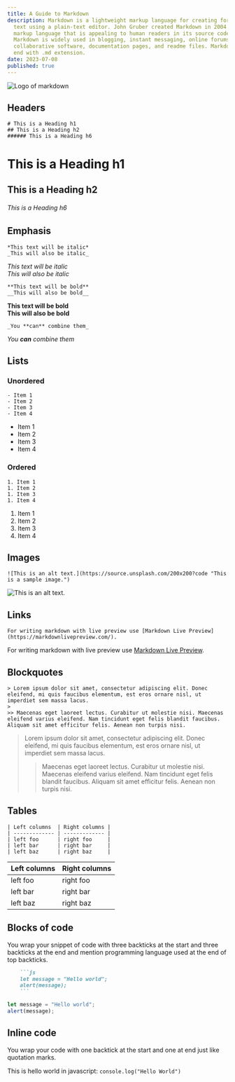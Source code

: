 ```yaml
---
title: A Guide to Markdown
description: Markdown is a lightweight markup language for creating formatted
  text using a plain-text editor. John Gruber created Markdown in 2004 as a
  markup language that is appealing to human readers in its source code form.
  Markdown is widely used in blogging, instant messaging, online forums,
  collaborative software, documentation pages, and readme files. Markdown files
  end with .md extension.
date: 2023-07-08
published: true
---
```


<Image
  src="/static/markdown.jpg"
  alt="Logo of markdown"
  className="h-auto w-full rounded-md"
  width={640}
  height={360}
/>

## Headers

```
# This is a Heading h1
## This is a Heading h2
###### This is a Heading h6
```

# This is a Heading h1

## This is a Heading h2

###### This is a Heading h6

## Emphasis

```
*This text will be italic*
_This will also be italic_
```

_This text will be italic_  
_This will also be italic_

```
**This text will be bold**
__This will also be bold__
```

**This text will be bold**  
**This will also be bold**

```
_You **can** combine them_
```

_You **can** combine them_

## Lists

### Unordered

```
- Item 1
- Item 2
- Item 3
- Item 4
```

- Item 1
- Item 2
- Item 3
- Item 4

### Ordered

```
1. Item 1
1. Item 2
1. Item 3
1. Item 4
```

1. Item 1
1. Item 2
1. Item 3
1. Item 4

## Images

```
![This is an alt text.](https://source.unsplash.com/200x200?code "This is a sample image.")
```

![This is an alt text.](https://source.unsplash.com/200x200?code "This is a sample image.")

## Links

```
For writing markdown with live preview use [Markdown Live Preview](https://markdownlivepreview.com/).
```

For writing markdown with live preview use [Markdown Live Preview](https://markdownlivepreview.com/).

## Blockquotes

```
> Lorem ipsum dolor sit amet, consectetur adipiscing elit. Donec eleifend, mi quis faucibus elementum, est eros ornare nisl, ut imperdiet sem massa lacus.
>
>> Maecenas eget laoreet lectus. Curabitur ut molestie nisi. Maecenas eleifend varius eleifend. Nam tincidunt eget felis blandit faucibus. Aliquam sit amet efficitur felis. Aenean non turpis nisi.
```

> Lorem ipsum dolor sit amet, consectetur adipiscing elit. Donec eleifend, mi quis faucibus elementum, est eros ornare nisl, ut imperdiet sem massa lacus.
>
> > Maecenas eget laoreet lectus. Curabitur ut molestie nisi. Maecenas eleifend varius eleifend. Nam tincidunt eget felis blandit faucibus. Aliquam sit amet efficitur felis. Aenean non turpis nisi.

## Tables

```
| Left columns  | Right columns |
| ------------- | ------------- |
| left foo      | right foo     |
| left bar      | right bar     |
| left baz      | right baz     |
```

| Left columns | Right columns |
| ------------ | ------------- |
| left foo     | right foo     |
| left bar     | right bar     |
| left baz     | right baz     |

## Blocks of code

You wrap your snippet of code with three backticks at the start and three backticks at the end and mention programming language used at the end of top backticks.

````markdown
    ```js
    let message = "Hello world";
    alert(message);
    ```
````

```js
let message = "Hello world";
alert(message);
```

## Inline code

You wrap your code with one backtick at the start and one at end just like quotation marks.

This is hello world in javascript: `console.log("Hello World")`
